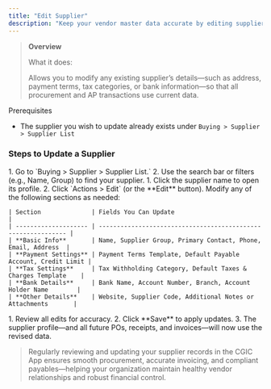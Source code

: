 ```yaml
---
title: "Edit Supplier"
description: "Keep your vendor master data accurate by editing supplier profiles—updating contact info, payment terms, tax settings, and more—directly in the CGIC App."
---
```


> **Overview**
>
> What it does:
>
> Allows you to modify any existing supplier’s details—such as address, payment terms, tax categories, or bank information—so that all procurement and AP transactions use current data.

<Info>
  Prerequisites

  - The supplier you wish to update already exists under `Buying > Supplier > Supplier List`
</Info>

### Steps to Update a Supplier

<Steps>
  <Step title="Locate the Supplier">
    1. Go to `Buying > Supplier > Supplier List.`
    2. Use the search bar or filters (e.g., Name, Group) to find your supplier.
  </Step>
  <Step title="Enter Edit Mode">
    1. Click the supplier name to open its profile.
    2. Click `Actions > Edit` (or the **Edit** button).
  </Step>
  <Step title="Update Details">
    Modify any of the following sections as needed:

    | Section              | Fields You Can Update                                         |
    | -------------------- | ------------------------------------------------------------- |
    | **Basic Info**       | Name, Supplier Group, Primary Contact, Phone, Email, Address  |
    | **Payment Settings** | Payment Terms Template, Default Payable Account, Credit Limit |
    | **Tax Settings**     | Tax Withholding Category, Default Taxes & Charges Template    |
    | **Bank Details**     | Bank Name, Account Number, Branch, Account Holder Name        |
    | **Other Details**    | Website, Supplier Code, Additional Notes or Attachments       |
  </Step>
  <Step title="Save Your Changes ">
    1. Review all edits for accuracy.
    2. Click **Save** to apply updates.
    3. The supplier profile—and all future POs, receipts, and invoices—will now use the revised data.
  </Step>
</Steps>

> Regularly reviewing and updating your supplier records in the CGIC App ensures smooth procurement, accurate invoicing, and compliant payables—helping your organization maintain healthy vendor relationships and robust financial control.
